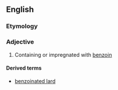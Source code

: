 ==English==

===Etymology===
{{suf|en|benzoin|ated}}

===Adjective===
{{en-adj}}

# {{lb|en|medicine}} Containing or impregnated with [[benzoin]]

====Derived terms====
* [[benzoinated lard]]